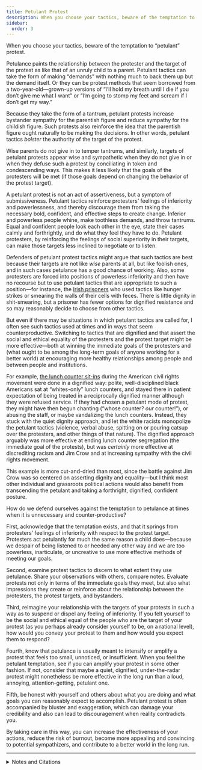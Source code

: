 ```yaml
---
title: Petulant Protest
description: When you choose your tactics, beware of the temptation to “petulant” protest.
sidebar:
  order: 3
---
```

When you choose your tactics, beware of the temptation to “petulant” protest.

Petulance paints the relationship between the protester and the target of the protest as like that of an unruly child to a parent.
Petulant tactics can take the form of making “demands” with nothing much to back them up but the demand itself.
Or they can be protest methods that seem borrowed from a two-year-old—grown-up versions of “I’ll hold my breath until I die if you don’t give me what I want” or “I’m going to stomp my feet and scream if I don’t get my way.”

Because they take the form of a tantrum, petulant protests increase bystander sympathy for the parentish figure and reduce sympathy for the childish figure.
Such protests also reinforce the idea that the parentish figure ought naturally to be making the decisions.
In other words, petulant tactics <em>bolster</em> the authority of the target of the protest.

Wise parents do not give in to temper tantrums, and similarly, targets of petulant protests appear wise and sympathetic when they do not give in or when they defuse such a protest by conciliating in token and condescending ways.
This makes it less likely that the goals of the protesters will be met (if those goals depend on changing the behavior of the protest target).

A petulant protest is not an act of assertiveness, but a symptom of submissiveness.
Petulant tactics reinforce protesters’ feelings of inferiority and powerlessness, and thereby discourage them from taking the necessary bold, confident, and effective steps to create change.
Inferior and powerless people whine, make toothless demands, and throw tantrums.
Equal and confident people look each other in the eye, state their cases calmly and forthrightly, and do what they feel they have to do.
Petulant protesters, by reinforcing the feelings of social superiority in their targets, can make those targets less inclined to negotiate or to listen.

Defenders of petulant protest tactics might argue that such tactics are best because their targets are not like <em>wise</em> parents at all, but like foolish ones, and in such cases petulance has a good chance of working.
Also, some protesters are forced into positions of powerless inferiority and then have no recourse but to use petulant tactics that are appropriate to such a position—for instance, the [Irish prisoners](https://en.wikipedia.org/wiki/1981_Irish_hunger_strike) who used tactics like hunger strikes or smearing the walls of their cells with feces.
There is little dignity in shit-smearing, but a prisoner has fewer options for dignified resistance and so may reasonably decide to choose from other tactics.

But even if there may be situations in which petulant tactics are called for, I often see such tactics used at times and in ways that seem counterproductive.
Switching to tactics that are dignified and that assert the social and ethical equality of the protesters and the protest target might be more effective—both at winning the immediate goals of the protesters and (what ought to be among the long-term goals of anyone working for a better world) at encouraging more healthy relationships among people and between people and institutions.

For example, [the lunch counter sit-ins](https://en.wikipedia.org/wiki/Sit-in_movement) during the American civil rights movement were done in a dignified way:
polite, well-disciplined black Americans sat at “whites-only” lunch counters, and stayed there in patient expectation of being treated in a reciprocally dignified manner although they were refused service.
If they had chosen a petulant mode of protest, they might have then begun chanting (“whose counter? <em>our</em> counter!”), or abusing the staff, or maybe vandalizing the lunch counters.
Instead, they stuck with the quiet dignity approach, and let the white racists monopolize the petulant tactics (violence, verbal abuse, spitting on or pouring catsup over the protesters, and other things of that nature).
The dignified approach arguably was more effective at ending lunch counter segregation (the immediate goal of the protests), but was <em>certainly</em> more effective at discrediting racism and Jim Crow and at increasing sympathy with the civil rights movement.

This example is more cut-and-dried than most, since the battle against Jim Crow was so centered on asserting dignity and equality—but I think most other individual and grassroots political actions would also benefit from transcending the petulant and taking a forthright, dignified, confident posture.

How do we defend ourselves against the temptation to petulance at times when it is unnecessary and counter-productive?

First, acknowledge that the temptation exists, and that it springs from protesters’ feelings of inferiority with respect to the protest target.
Protesters act petulantly for much the same reason a child does—because we despair of being listened to or heeded any other way and we are too powerless, inarticulate, or uncreative to use more effective methods of meeting our goals.

Second, examine protest tactics to discern to what extent they use petulance.
Share your observations with others, compare notes.
Evaluate protests not only in terms of the immediate goals they meet, but also what impressions they create or reinforce about the relationship between the protesters, the protest targets, and bystanders.

Third, reimagine your relationship with the targets of your protests in such a way as to suspend or dispel any feeling of inferiority.
If you felt yourself to be the social and ethical equal of the people who are the target of your protest (as you perhaps already consider yourself to be, on a rational level), how would you convey your protest to them and how would you expect them to respond?

Fourth, know that petulance is usually meant to intensify or amplify a protest that feels too small, unnoticed, or insufficient.
When you feel the petulant temptation, see if you can amplify your protest in some other fashion.
If not, consider that maybe a quiet, dignified, under-the-radar protest might nonetheless be more effective in the long run than a loud, annoying, attention-getting, petulant one.

Fifth, be honest with yourself and others about what you are doing and what goals you can reasonably expect to accomplish.
Petulant protest is often accompanied by bluster and exaggeration, which can damage your credibility and also can lead to discouragement when reality contradicts you.

By taking care in this way, you can increase the effectiveness of your actions, reduce the risk of burnout, become more appealing and convincing to potential sympathizers, and contribute to a better world in the long run.

<hr />

<details>
<summary>Notes and Citations</summary>

* Gandhi counseled:
  > Non-cooperation is not a movement of brag, bluster, or bluff. It is a test of our sincerity. It requires solid and silent self-sacrifice. It challenges our honesty and our capacity for national work. It is a movement that aims at translating ideas into action…
  >
  > A non-cooperationist strives to compel attention and to set an example not by his violence but by his unobtrusive humility. He allows his solid action to speak for his creed. His strength lies in his reliance upon the correctness of his position. And the conviction of it grows most in his opponent when he least interposes his speech between his action and his opponent. Speech, especially when it is haughty, betrays want of confidence and it makes one’s opponent sceptical about the reality of the act itself.

  ― <i>Young India</i> Vol. I; pp. 65–66

  When I originally wrote up these observations, I used Gandhi’s hunger strikes as an example of a variety of petulant protest that may have been an effective one.
  After reviewing some of what Gandhi wrote about the tactic, though, I’m not sure it qualifies.
  When he was on hunger strikes, he often compared <em>himself</em> to a parent, and those he was trying to influence to children.
  He viewed hunger strikes (sometimes, anyway) as a form of penance he would undertake because he had failed to discipline his (metaphorical) children well; the “children” would then, because of their esteem for him, repent and get straight (at least if the strike worked as planned).
  This is a little odd, and bears some resemblance to the petulant mode I’m trying to describe, but isn’t quite the same.

</details>
